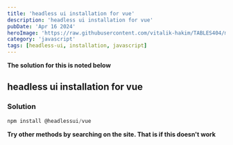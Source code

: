 ```yaml
---
title: 'headless ui installation for vue'
description: 'headless ui installation for vue'
pubDate: 'Apr 16 2024'
heroImage: 'https://raw.githubusercontent.com/vitalik-hakim/TABLES404/main/error_b/JavaScript.png'
category: 'javascript'
tags: [headless-ui, installation, javascript]
---
```


**The solution for this is noted below**

## headless ui installation for vue

### Solution

```javascript
npm install @headlessui/vue
```

**Try other methods by searching on the site. That is if this doesn't work**
